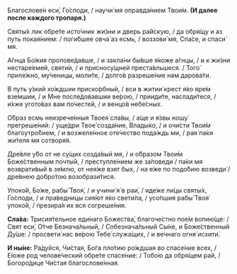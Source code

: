 Благослове́н еси́, Го́споди, / научи́ мя оправда́нием Твои́м. **(И далее после каждого тропаря.)**

Святы́х лик обре́те исто́чник жи́зни и дверь ра́йскую, / да обря́щу и аз путь покая́нием: / поги́бшее овча́ аз есмь, / воззови́ мя, Спа́се, и спаси́ мя.

А́гнца Бо́жия пропове́давше, / и закла́ни бы́вше я́коже а́гнцы, / и к жи́зни нестаре́емей, святи́и, / и присносу́щней преста́вльшеся. / Того́ приле́жно, му́ченицы, моли́те, / долго́в разреше́ние нам дарова́ти.

В путь у́зкий хо́ждшии приско́рбный, / вси в житии́ крест я́ко яре́м взе́мшии, / и Мне после́довавшии ве́рою, / прииди́те, наслади́теся, / и́хже угото́вах вам по́честей, / и венцо́в небе́сных.

О́браз есмь неизрече́нныя Твоея́ сла́вы, / а́ще и я́звы ношу́ прегреше́ний: / уще́дри Твое́ созда́ние, Влады́ко, / и очи́сти Твои́м благоутро́бием, / и возжеле́нное оте́чество пода́ждь ми, / рая́ па́ки жи́теля мя сотворя́я.

Дре́вле у́бо от не су́щих созда́вый мя, / и о́бразом Твои́м Боже́ственным почты́й, / преступле́нием же за́поведи / па́ки мя возврати́вый в зе́млю, от нея́же взят бых, / на е́же по подо́бию возведи́ / дре́внею добро́тою возобрази́тися.

Упоко́й, Бо́же, рабы́ Твоя́, / и учини́ я́ в раи́, / иде́же ли́цы святы́х, Го́споди, / и пра́ведницы сия́ют я́ко свети́ла, / усо́пшия рабы́ Твоя́ упоко́й, / презира́я их вся согреше́ния.

**Сла́ва:** Трисия́тельное еди́наго Божества́, благоче́стно пое́м вопию́ще: / Свят еси́, О́тче Безнача́льный, / Собезнача́льный Сы́не, и Боже́ственный Ду́ше: / просвети́ нас ве́рою Тебе́ служа́щих, / и ве́чнаго огня́ исхити́.

**И ны́не:** Ра́дуйся, Чи́стая, Бо́га пло́тию ро́ждшая во спасе́ние всех, / Е́юже род челове́ческий обре́те спасе́ние: / Тобо́ю да обря́щем рай, / Богоро́дице Чи́стая благослове́нная.
